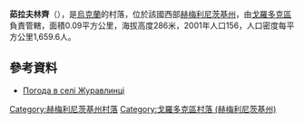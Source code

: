 {{coord|49|18|37|N|26|27|44|E|scale:100000|display=title}}

'''茹拉夫林齊'''（{{lang-uk|Журавлинці}}），是[[烏克蘭|烏克蘭]]的村落，位於該國西部[[赫梅利尼茨基州|赫梅利尼茨基州]]，由[[戈羅多克區_(赫梅利尼茨基州)|戈羅多克區]]負責管轄，面積0.09平方公里，海拔高度286米，2001年人口156，人口密度每平方公里1,659.6人。

==參考資料==
* [http://weather.in.ua/ua/hmel'nickaja/7965 Погода в селі Журавлинці] {{Wayback|url=http://weather.in.ua/ua/hmel%27nickaja/7965 |date=20111220072507 }}

{{DEFAULTSORT:Журавлинці}}
[[Category:赫梅利尼茨基州村落|Category:赫梅利尼茨基州村落]]
[[Category:戈羅多克區村落_(赫梅利尼茨基州)|Category:戈羅多克區村落 (赫梅利尼茨基州)]]


{{Khmelnytskyi-geo-stub}}